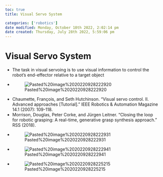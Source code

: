 ```yaml
---
toc: true
title: Visual Servo System

categories: ['robotics']
date modified: Monday, October 10th 2022, 2:02:14 pm
date created: Thursday, July 28th 2022, 5:59:06 pm
---
```


# Visual Servo System
- The task in visual servoing is to use visual information to control the robot’s end-effector relative to a target object
- ![Pasted%20image%2020220928222920](images/Pasted%20image%2020220928222920.png)
- Chaumette, François, and Seth Hutchinson. "Visual servo control. II. Advanced approaches [Tutorial]." IEEE Robotics & Automation Magazine 14.1 (2007): 109-118.
- Morrison, Douglas, Peter Corke, and Jürgen Leitner. "Closing the loop for robotic grasping: A real-time, generative grasp synthesis approach." RSS (2018).
- ![Pasted%20image%2020220928222931](images/Pasted%20image%2020220928222931.png)
- ![Pasted%20image%2020220928222941](images/Pasted%20image%2020220928222941.png)
- ![Pasted%20image%2020220928225215](images/Pasted%20image%2020220928225215.png)



